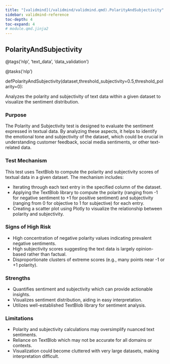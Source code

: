 ```yaml
---
title: "[validmind](/validmind/validmind.qmd).PolarityAndSubjectivity"
sidebar: validmind-reference
toc-depth: 4
toc-expand: 4
# module.qmd.jinja2
---
```


<!-- function.qmd.jinja2 -->

## PolarityAndSubjectivity<span class="suffix"></span>

<!-- signatures.jinja2 -->

::: {.signature}

<span class="decorators"><span class="decorator">@<span class="n">tags(<span class="s">'nlp'</span>, <span class="s">'text_data'</span>, <span class="s">'data_validation'</span>)</span></span>

<span class="decorator">@<span class="n">tasks(<span class="s">'nlp'</span>)</span></span> </span>

<span class="kw">def</span><span class="name">PolarityAndSubjectivity</span>(<span class="params"><span class="n">dataset</span><span class="muted">,</span></span><span class="params"><span class="n">threshold_subjectivity</span><span class="o">=</span><span class="kc">0.5</span><span class="muted">,</span></span><span class="params"><span class="n">threshold_polarity</span><span class="o">=</span><span class="kc">0</span></span>):

:::

<!-- docstring.jinja2 -->

Analyzes the polarity and subjectivity of text data within a given dataset to visualize the sentiment distribution.

### Purpose

The Polarity and Subjectivity test is designed to evaluate the sentiment expressed in textual data. By analyzing these aspects, it helps to identify the emotional tone and subjectivity of the dataset, which could be crucial in understanding customer feedback, social media sentiments, or other text-related data.

### Test Mechanism

This test uses TextBlob to compute the polarity and subjectivity scores of textual data in a given dataset. The mechanism includes:

- Iterating through each text entry in the specified column of the dataset.
- Applying the TextBlob library to compute the polarity (ranging from -1 for negative sentiment to +1 for positive sentiment) and subjectivity (ranging from 0 for objective to 1 for subjective) for each entry.
- Creating a scatter plot using Plotly to visualize the relationship between polarity and subjectivity.

### Signs of High Risk

- High concentration of negative polarity values indicating prevalent negative sentiments.
- High subjectivity scores suggesting the text data is largely opinion-based rather than factual.
- Disproportionate clusters of extreme scores (e.g., many points near -1 or +1 polarity).

### Strengths

- Quantifies sentiment and subjectivity which can provide actionable insights.
- Visualizes sentiment distribution, aiding in easy interpretation.
- Utilizes well-established TextBlob library for sentiment analysis.

### Limitations

- Polarity and subjectivity calculations may oversimplify nuanced text sentiments.
- Reliance on TextBlob which may not be accurate for all domains or contexts.
- Visualization could become cluttered with very large datasets, making interpretation difficult.
